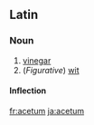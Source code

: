 ==Latin==
===Noun===
{{la-noun|acētum|aceti|acētī|n|second}}

# [[vinegar]]
# (''Figurative'') [[wit]]

====Inflection====
{{la-decl-2nd-N|acēt}}

[[fr:acetum]]
[[ja:acetum]]